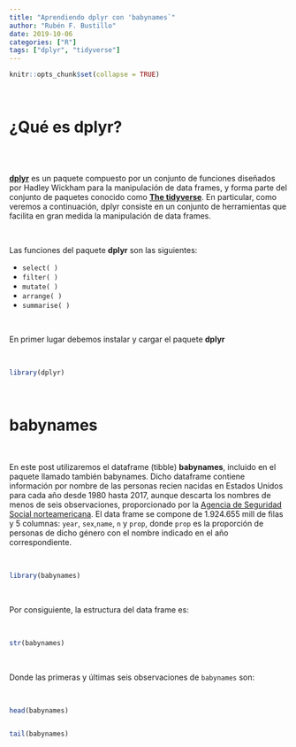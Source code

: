 ```yaml
---
title: "Aprendiendo dplyr con 'babynames`"
author: "Rubén F. Bustillo"
date: 2019-10-06
categories: ["R"]
tags: ["dplyr", "tidyverse"]
---
```



```r
knitr::opts_chunk$set(collapse = TRUE)
```

\

# ¿Qué es dplyr?

\
\

[**dplyr**](https://dplyr.tidyverse.org/) es un paquete compuesto por un conjunto de funciones diseñados por Hadley Wickham para la manipulación de data frames, y forma parte del conjunto de paquetes conocido como [**The tidyverse**](https://www.tidyverse.org/). En particular, como veremos a continuación, dplyr consiste en un conjunto de herramientas que facilita en gran medida la manipulación de data frames. 

\

Las funciones del paquete **dplyr** son las siguientes:

- `select( )`
- `filter( )`
- `mutate( )`
- `arrange( )`
- `summarise( )`

\

En primer lugar debemos instalar y cargar el paquete **dplyr**

\

```r

library(dplyr)

```

\ 


# babynames

\

En  este post utilizaremos el dataframe (tibble) **babynames**, incluido en el paquete llamado también babynames. Dicho dataframe contiene información por nombre de las personas recien nacidas en Estados Unidos para cada año desde 1980 hasta 2017, aunque descarta los nombres de menos de seis observaciones, proporcionado por la [Agencia de Seguridad Social norteamericana](https://www.ssa.gov/oact/babynames/limits.html). El data frame se compone de 1.924.655 mill de filas y 5 columnas: `year`, `sex`,`name`, `n` y `prop`, donde `prop` es la proporción de personas de dicho género con el nombre indicado en el año correspondiente.

\

```r

library(babynames)

```

\

Por consiguiente, la estructura del data frame es:

\

```r

str(babynames)

```

\

Donde las primeras y últimas seis observaciones de `babynames` son:

\
 
 
```r

head(babynames)


tail(babynames)
```

\


